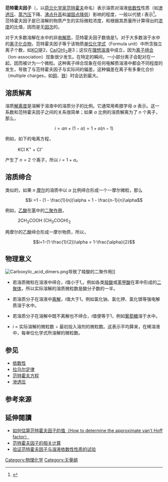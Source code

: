 {{NoteTA
|G1=Chemistry
|G2=Physics
}}
{{Refimprove|time=2017-07-23T17:02:19+00:00}}
'''范特霍夫因子'''（{{lang-en|'''van 't Hoff factor'''}}，以[[荷兰|荷兰]][[化学家|化学家]][[范特霍夫|范特霍夫]]命名）表示溶质对溶液[[依数性|依数性]]性质（如[[渗透压|渗透压]]、[[蒸汽压|蒸汽压]]下降、[[沸点升高|沸点升高]]和[[凝固点降低|凝固点降低]]）影响的程度，一般以代號 <math> i </math> 表示<ref>{{cite book|author1=Daniel L. Reger|author2=Scott R. Goode|author3=David W. Ball|title=Chemistry: Principles and Practice|publisher=Cengage Learning|isbn=9780534420123|page=492|edition=3|url=https://books.google.com/books?id=OUIaM1V3ThsC|accessdate=2017-07-24}}</ref>。范特霍夫因子是已溶解的物质产生的实际微粒浓度，和根据其质量所计算得出的[[浓度|浓度]]的比值，因而是无[[因次|因次]]的。

对于大多数溶解在水中的非[[电解质|电解质]]，范特霍夫因子数值是1。对于大多数溶于水中的[[离子化合物|离子化合物]]，范特霍夫因子等于该物质[[单位化学式|单位化学式]]（Formula unit）中所含独立离子个数，如[[氯化钾|KCl]]是2，[[氢氧化钙|Ca(OH)<sub>2</sub>]]是3；这仅在[[理想溶液|理想溶液]]中成立，因为[[离子缔合|离子缔合]]（Ion-association）现象很少发生。在特定的瞬间，一小部分离子会配对在一起，因而被计为一个微粒。这种离子缔合现象在任何电解质溶液中都会不同程度的发生，导致了与范特霍夫因子与实际间的偏差。这种偏差在离子有多重化合价（multiple charges，如[[铜|铜]]、[[铁|铁]]）时会达到最大。

== 溶质解离 ==

溶质[[解离度|解离度]]是溶解于溶液中的溶质分子的比例。它通常用希腊字母 <math> \alpha </math> 表示。这一系数和范特霍夫因子之间的关系很简单；如果 <math> \alpha </math> 比例的溶质解离为了 <math> n </math> 个离子，那么，

:<math> i = \alpha n + (1- \alpha) = 1 + \alpha (n - 1) </math>

例如，如下的电离方程，

:KCl {{Eqm}} K<sup>+</sup> + Cl<sup>–</sup>

产生了 <math> n = 2 </math> 个离子，所以 <math> i = 1 + \alpha </math>。

== 溶质缔合 ==
类似的，如果 <math> n </math> [[摩尔|摩尔]]的溶质中以 <math>\alpha</math> 比例缔合形成一个一摩尔微粒，那么

:<math> i =1 - (1 - \frac{1}{n})\alpha = 1 - \frac{n-1}{n}\alpha </math>

例如，[[乙酸|乙酸]]在[[苯|苯]]中的[[二聚作用|二聚作用]]，

:2CH<sub>3</sub>COOH {{Eqm}} (CH<sub>3</sub>COOH)<sub>2</sub>

两摩尔的乙酸缔合形成一摩尔物质，所以，

:<math>i=1-(1-\frac{1}{2})\alpha = 1-\frac{\alpha}{2}</math>

== 物理意义 ==
[[File:Carboxylic_acid_dimers.png|thumb]]导致了羧酸的二聚作用]]

* 若溶质微粒在溶液中缔合，<math>i</math>值小于1,。例如各类[[羧酸|羧酸]]或[[苯甲酸|苯甲酸]]在苯中形成的[[二聚体|二聚体]]，所以实际溶解的溶质微粒数是酸分子数的一半。

* 若溶质分子在溶液中[[离解|离解]]，<math>i</math>值大于1。例如氯化钠、氯化钾、氯化镁等强电解质溶于水中。

* 若溶质分子在溶解中既不离解也不缔合，<math>i</math>值便等于1，例如[[葡萄糖|葡萄糖]]溶于水中。

* <math>i</math> = 实际溶解的微粒数 ÷ 最初投入溶剂的微粒数。这表示平均算来，在稀溶液中，每单位化学式所溶解的微粒数。

== 参见 ==
* [[依数性|依数性]]
* [[拉乌尔定律|拉乌尔定律]]
* [[范特霍夫方程|范特霍夫方程]]
* [[渗透压|渗透压]]

== 参考來源 ==
{{reflist}}
==延伸閱讀 ==
* [https://web.archive.org/web/20120504022907/http://www.roanestate.edu/faculty/condon/handouts/vanthoff.html 如何估算范特霍夫因子的值（How to determine the approximate van't Hoff factor）]{{en}}
* [http://www.chemteam.info/Solutions/vant-Hoff-factor-Probs.html 范特霍夫因子的相关计算]{{en}}
* [http://www.foothill.edu/attach/psme/sinha.FPDepression.pdf 验证范特霍夫因子与溶液依数性性质的试验]{{en}}

[[Category:物理化学|Category:物理化学]]
[[Category:无量纲|Category:无量纲]]